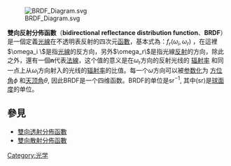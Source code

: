 [[File:BRDF_Diagram.svg|thumb]]

'''雙向反射分佈函數'''（'''bidirectional reflectance distribution function'''、'''BRDF'''）是一個定義[[光|光線]]在不透明表反射的四次元[[函數|函數]]，基本式為：<math>{f_r(\omega_i , \omega_r)\ }</math>，在這裡<math>\omega_i \ </math>是指[[光線|光線]]的反方向，另外<math>\omega_r\ </math>是指光線[[反射|反射]]的方向，除此之外，還有一個<math>\mathbf n</math>代表[[法线|法線]]，这个值的意义是在<math>\omega_{\text{r}}</math>方向的反射光线的 [[辐射率|辐射率]] 和同一点上从<math>\omega_{\text{i}}</math>方向射入的光线的[[辐射率|辐射率]]的比值。每一个<math>\omega</math>方向可以被[[参数化|参数化]]为 [[方位角|方位角]]<math>\phi</math> 和[[球座標系|天顶角]]<math>\theta</math>, 因此BRDF是一个四维函数。BRDF的单位是sr<sup>−1</sup>, 其中(sr)是[[球面度|球面度]]的单位。

==參見==
*[[雙向透射分佈函數|雙向透射分佈函數]]
*[[雙向散射分佈函數|雙向散射分佈函數]]
{{Physics-stub}}
[[Category:光学|Category:光学]]